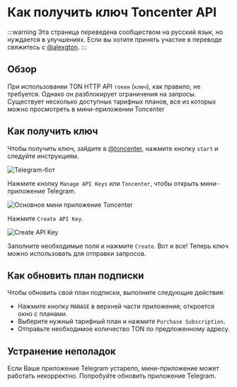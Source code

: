 # Как получить ключ Toncenter API

:::warning
Эта страница переведена сообществом на русский язык, но нуждается в улучшениях. Если вы хотите принять участие в переводе свяжитесь с [@alexgton](https://t.me/alexgton).
:::

## Обзор

При использовании TON HTTP API `токен` (`ключ`), как правило, не требуется. Однако он разблокирует ограничения на запросы. Существует несколько доступных тарифных планов, все из которых можно просмотреть в мини-приложении Toncenter

## Как получить ключ

Чтобы получить ключ, зайдите в [@toncenter](https://t.me/toncenter), нажмите кнопку `start` и следуйте инструкциям.

![Telegram-бот](/img/registration-process/telegram-bot.png)

Нажмите кнопку `Manage API Keys` или `Toncenter`, чтобы открыть мини-приложение Telegram.

![Основное мини приложение Toncenter](/img/registration-process/toncenter-main-miniapp.png)

Нажмите `Create API Key`.

![Create API Key](/img/registration-process/create-api-key.png)

Заполните необходимые поля и нажмите `Create`. Вот и все! Теперь ключ можно использовать для отправки запросов.

## Как обновить план подписки

Чтобы обновить свой план подписки, выполните следующие действия:

- Нажмите кнопку `MANAGE` в верхней части приложения; откроется окно с планами.
- Выберите нужный тарифный план и нажмите `Purchase Subscription`.
- Отправьте необходимое количество TON по предложенному адресу.

## Устранение неполадок

Если Ваше приложение Telegram устарело, мини-приложение может работать некорректно. Попробуйте обновить приложение Telegram.
